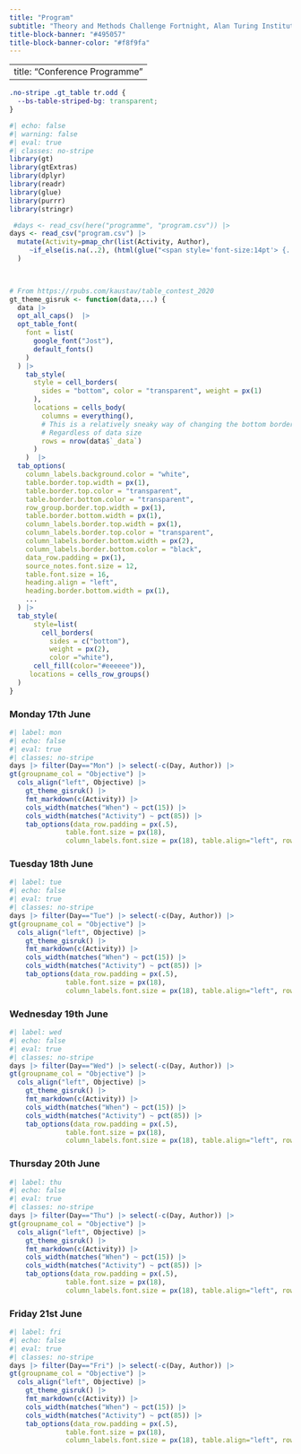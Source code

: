 ```yaml
---
title: "Program"
subtitle: "Theory and Methods Challenge Fortnight, Alan Turing Institute" 
title-block-banner: "#495057"
title-block-banner-color: "#f8f9fa"
---
```


---
title: "Conference Programme"
---

```css
.no-stripe .gt_table tr.odd {
  --bs-table-striped-bg: transparent;
}
```


```r
#| echo: false
#| warning: false
#| eval: true
#| classes: no-stripe
library(gt)
library(gtExtras)
library(dplyr)
library(readr)
library(glue)
library(purrr)
library(stringr)

 #days <- read_csv(here("programme", "program.csv")) |> 
days <- read_csv("program.csv") |> 
  mutate(Activity=pmap_chr(list(Activity, Author),
     ~if_else(is.na(..2), (html(glue("<span style='font-size:14pt'> {..1}</span>"))), (html(glue("<span style='font-size:14pt'> {..1}</span><br><span style='font-style:italic; font-size:12pt'>--&nbsp;{..2}</span>")))))
  )

    

# From https://rpubs.com/kaustav/table_contest_2020
gt_theme_gisruk <- function(data,...) {
  data |>
  opt_all_caps()  |>
  opt_table_font(
    font = list(
      google_font("Jost"),
      default_fonts()
    )
  ) |>
    tab_style(
      style = cell_borders(
        sides = "bottom", color = "transparent", weight = px(1)
      ),
      locations = cells_body(
        columns = everything(),
        # This is a relatively sneaky way of changing the bottom border
        # Regardless of data size
        rows = nrow(data$`_data`)
      )
    )  |>
  tab_options(
    column_labels.background.color = "white",
    table.border.top.width = px(1),
    table.border.top.color = "transparent",
    table.border.bottom.color = "transparent",
    row_group.border.top.width = px(1),
    table.border.bottom.width = px(1),
    column_labels.border.top.width = px(1),
    column_labels.border.top.color = "transparent",
    column_labels.border.bottom.width = px(2),
    column_labels.border.bottom.color = "black",
    data_row.padding = px(1),
    source_notes.font.size = 12,
    table.font.size = 16,
    heading.align = "left",
    heading.border.bottom.width = px(1),
    ...
  ) |>
  tab_style(
      style=list(
        cell_borders(
          sides = c("bottom"),  
          weight = px(2),
          color ="white"),
      cell_fill(color="#eeeeee")),
     locations = cells_row_groups()
  )
}
```


### Monday 17th June

```r
#| label: mon
#| echo: false
#| eval: true
#| classes: no-stripe
days |> filter(Day=="Mon") |> select(-c(Day, Author)) |> 
gt(groupname_col = "Objective") |> 
  cols_align("left", Objective) |>
    gt_theme_gisruk() |>
    fmt_markdown(c(Activity)) |>
    cols_width(matches("When") ~ pct(15)) |>
    cols_width(matches("Activity") ~ pct(85)) |>
    tab_options(data_row.padding = px(.5),
              table.font.size = px(18),
              column_labels.font.size = px(18), table.align="left", row_group.font.size = px(16))  

```


### Tuesday 18th June

```r
#| label: tue
#| echo: false
#| eval: true
#| classes: no-stripe
days |> filter(Day=="Tue") |> select(-c(Day, Author)) |> 
gt(groupname_col = "Objective") |> 
  cols_align("left", Objective) |>
    gt_theme_gisruk() |>
    fmt_markdown(c(Activity)) |>
    cols_width(matches("When") ~ pct(15)) |>
    cols_width(matches("Activity") ~ pct(85)) |>
    tab_options(data_row.padding = px(.5),
              table.font.size = px(18),
              column_labels.font.size = px(18), table.align="left", row_group.font.size = px(16))  

```


### Wednesday 19th June

```r
#| label: wed
#| echo: false
#| eval: true
#| classes: no-stripe
days |> filter(Day=="Wed") |> select(-c(Day, Author)) |> 
gt(groupname_col = "Objective") |> 
  cols_align("left", Objective) |>
    gt_theme_gisruk() |>
    fmt_markdown(c(Activity)) |>
    cols_width(matches("When") ~ pct(15)) |>
    cols_width(matches("Activity") ~ pct(85)) |>
    tab_options(data_row.padding = px(.5),
              table.font.size = px(18),
              column_labels.font.size = px(18), table.align="left", row_group.font.size = px(16))  

```


### Thursday 20th June

```r
#| label: thu
#| echo: false
#| eval: true
#| classes: no-stripe
days |> filter(Day=="Thu") |> select(-c(Day, Author)) |> 
gt(groupname_col = "Objective") |> 
  cols_align("left", Objective) |>
    gt_theme_gisruk() |>
    fmt_markdown(c(Activity)) |>
    cols_width(matches("When") ~ pct(15)) |>
    cols_width(matches("Activity") ~ pct(85)) |>
    tab_options(data_row.padding = px(.5),
              table.font.size = px(18),
              column_labels.font.size = px(18), table.align="left", row_group.font.size = px(16))  

```

### Friday 21st June

```r
#| label: fri
#| echo: false
#| eval: true
#| classes: no-stripe
days |> filter(Day=="Fri") |> select(-c(Day, Author)) |> 
gt(groupname_col = "Objective") |> 
  cols_align("left", Objective) |>
    gt_theme_gisruk() |>
    fmt_markdown(c(Activity)) |>
    cols_width(matches("When") ~ pct(15)) |>
    cols_width(matches("Activity") ~ pct(85)) |>
    tab_options(data_row.padding = px(.5),
              table.font.size = px(18),
              column_labels.font.size = px(18), table.align="left", row_group.font.size = px(16))  

```
